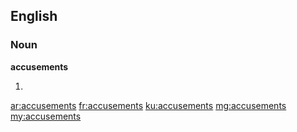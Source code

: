==English==

===Noun===
'''accusements'''

# {{plural of|accusement}}

[[ar:accusements]]
[[fr:accusements]]
[[ku:accusements]]
[[mg:accusements]]
[[my:accusements]]